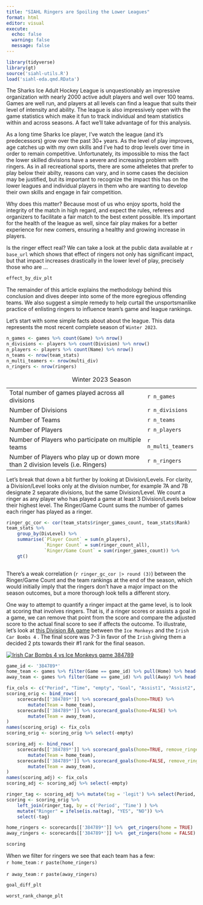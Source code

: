 ```yaml
---
title: "SIAHL Ringers are Spoiling the Lower Leagues"
format: html
editor: visual
execute:
  echo: false
  warning: false
  message: false
---
```


```r
library(tidyverse)
library(gt)
source('siahl-utils.R')
load('siahl-eda.qmd.RData')
```

The Sharks Ice Adult Hockey League is unquestionably an impressive organization with nearly 2000 active adult players and well over 100 teams. Games are well run, and players at all levels can find a league that suits their level of intensity and ability. The league is also impressively open with the game statistics which make it fun to track individual and team statistics within and across seasons. A fact we'll take advantage of for this analysis.

As a long time Sharks Ice player, I've watch the league (and it's predecessors) grow over the past 30+ years. As the level of play improves, age catches up with my own skills and I've had to drop levels over time in order to remain competitive. Unfortunately, its impossible to miss the fact the lower skilled divisions have a severe and increasing problem with ringers. As in all recreational sports, there are some atheletes that prefer to play below their abilty, reasons can vary, and in some cases the decision may be justified, but its important to recognize the impact this has on the lower leagues and individual players in them who are wanting to develop their own skills and engage in fair competition.

Why does this matter? Because most of us who enjoy sports, hold the integrity of the match in high regard, and expect the rules, referees and organizers to facilitate a fair match to the best extent possible. It's important for the health of the league as well, since fair play makes for a better experience for new comers, ensuring a healthy and growing increase in players.

Is the ringer effect real? We can take a look at the public data available at `r base_url` which shows that effect of ringers not only has significant impact, but that impact increases drastically in the lower level of play, precisely those who are ...

```r
effect_by_div_plt
```

The remainder of this article explains the methodology behind this conclusion and dives deeper into some of the more egregious offending teams. We also suggest a simple remedy to help curtail the unsportsmanlike practice of enlisting ringers to influence team's game and league rankings.

Let's start with some simple facts about about the league. This data represents the most recent complete season of `Winter 2023`.

```r
n_games <- games %>% count(Game) %>% nrow()
n_divisions <- players %>% count(Division) %>% nrow() 
n_players <- players %>% count(Name) %>% nrow()
n_teams <- nrow(team_stats)
n_multi_teamers <- nrow(multi_div)
n_ringers <- nrow(ringers)
```

|                                                                                  |                     |
|----------------------------------------------------------------------------------|---------------------|
| Total number of games played across all divisions                                | `r n_games`         |
| Number of Divisions                                                              | `r n_divisions`     |
| Number of Teams                                                                  | `r n_teams`         |
| Number of Players                                                                | `r n_players`       |
| Number of Players who participate on multiple teams                              | `r n_multi_teamers` |
| Number of Players who play up or down more than 2 division levels (i.e. Ringers) | `r n_ringers`       |

: Winter 2023 Season

Let's break that down a bit further by looking at Division/Levels. For clarity, a Division/Level looks only at the division number, for example 7A and 7B designate 2 separate divisions, but the same Division/Level. We count a ringer as any player who has played a game at least 3 Division/Levels below their highest level. The Ringer/Game Count sums the number of games each ringer has played as a ringer.

```r
ringer_gc_cor <- cor(team_stats$ringer_games_count, team_stats$Rank)
team_stats %>% 
    group_by(DivLevel) %>% 
    summarise(`Player Count` = sum(n_players),
              `Ringer Count` = sum(ringer_count_all),
              `Ringer/Game Count` = sum(ringer_games_count)) %>% 
    gt()
    
```

There's a weak correlation (`r ringer_gc_cor |> round (3)`) between the Ringer/Game Count and the team rankings at the end of the season, which would initially imply that the ringers don't have a major impact on the season outcomes, but a more thorough look tells a different story.

One way to attempt to quantify a ringer impact at the game level, is to look at scoring that involves ringers. That is, if a ringer scores or assists a goal in a game, we can remove that point from the score and compare the adjusted score to the actual final score to see if affects the outcome. To illustrate, let's look at [this Division 8A game](https://stats.sharksice.timetoscore.com/oss-scoresheet?game_id=384789&mode=display) between the `Ice Monkeys` and the `Irish Car Bombs 4` . The final score was 7-3 in favor of the `Irish` giving them a decided 2 pts towards their #1 rank for the final season.

[![Irish Car Bombs 4 vs Ice Monkeys game 384789](images/siahl_game_384789.png){fig-alt="Irish Car Bombs 4 vs Ice Monkeys game 384789"}](https://stats.sharksice.timetoscore.com/oss-scoresheet?game_id=384789&mode=display)

```r
game_id <- '384789*'
home_team <- games %>% filter(Game == game_id) %>% pull(Home) %>% head(1)
away_team <- games %>% filter(Game == game_id) %>% pull(Away) %>% head(1)

fix_cols <- c("Period", "Time", "empty", "Goal", "Assist1", "Assist2", "Team")
scoring_orig <- bind_rows(
    scorecards[['384789*']] %>% scorecard_goals(home=TRUE) %>% 
        mutate(Team = home_team),
    scorecards[['384789*']] %>% scorecard_goals(home=FALSE) %>% 
        mutate(Team = away_team),
)
names(scoring_orig) <- fix_cols
scoring_orig <- scoring_orig %>% select(-empty)

scoring_adj <- bind_rows(
    scorecards[['384789*']] %>% scorecard_goals(home=TRUE, remove_ringer_goals = TRUE) %>% 
        mutate(Team = home_team),
    scorecards[['384789*']] %>% scorecard_goals(home=FALSE, remove_ringer_goals = TRUE) %>% 
        mutate(Team = away_team),
)
names(scoring_adj) <- fix_cols
scoring_adj <- scoring_adj %>% select(-empty)

ringer_tag <- scoring_adj %>% mutate(tag = 'legit') %>% select(Period, Time, tag)
scoring <- scoring_orig %>% 
    left_join(ringer_tag, by = c('Period', 'Time') ) %>% 
    mutate("Ringer" = ifelse(is.na(tag), "YES", "NO")) %>% 
    select(-tag)

home_ringers <- scorecards[['384789*']] %>%  get_ringers(home = TRUE)
away_ringers <- scorecards[['384789*']] %>%  get_ringers(home = FALSE)

scoring


```

When we filter for ringers we see that each team has a few:\
`r home_team` : `r paste(home_ringers)`

`r away_team` : `r paste(away_ringers)`

```r
goal_diff_plt

```

```r
worst_rank_change_plt
```
